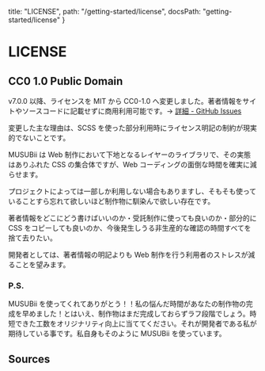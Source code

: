   title: "LICENSE",
  path: "/getting-started/license",
  docsPath: "getting-started/license"
}


# LICENSE

## CC0 1.0 Public Domain

v7.0.0 以降、ライセンスを MIT から CC0-1.0 へ変更しました。著者情報をサイトやソースコードに記載せずに商用利用可能です。→ [詳細 - GitHub Issues](https://github.com/qrac/musubii/issues/249)

変更した主な理由は、SCSS を使った部分利用時にライセンス明記の制約が現実的でないことです。

MUSUBii は Web 制作において下地となるレイヤーのライブラリで、その実態はありふれた CSS の集合体ですが、Web コーディングの面倒な時間を確実に減らせます。

プロジェクトによっては一部しか利用しない場合もありますし、そもそも使っていることすら忘れて欲しいほど制作物に馴染んで欲しい存在です。

著者情報をどこにどう書けばいいのか・受託制作に使っても良いのか・部分的に CSS をコピーしても良いのか、今後発生しうる非生産的な確認の時間すべてを捨て去りたい。

開発者としては、著者情報の明記よりも Web 制作を行う利用者のストレスが減ることを望みます。

### P.S.

MUSUBii を使ってくれてありがとう！！私の悩んだ時間があなたの制作物の完成を早めました！とはいえ、制作物はまだ完成しておらずラフ段階でしょう。時短できた工数をオリジナリティ向上に当ててください。それが開発者である私が期待している事です。私自身もそのように MUSUBii を使っています。

## Sources

<PreviewSources title={meta.title} docsPath={meta.docsPath} />
